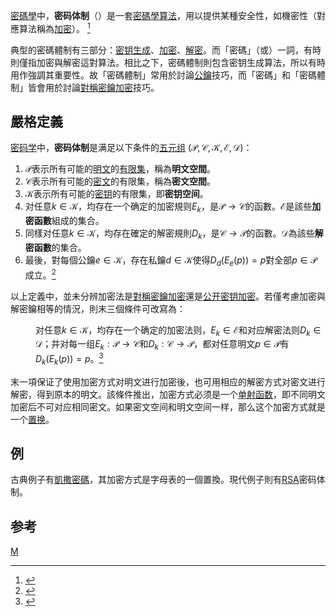 [[密碼學|密碼學]]中，'''密码体制'''（{{lang-en|'''Cryptosystem'''}}）是一套[[加密|密碼學算法]]，用以提供某種安全性，如機密性（對應算法稱為[[加密|加密]]）。 <ref>{{cite book|last1=Menezes|first1=A.|last2=Oorschot|first2=P. van|last3=Vanstone|first3=S.|title=Handbook of Applied Cryptography|year=1997|publisher=CRC Press|isbn=0-8493-8523-7|edition=5th |url=https://archive.org/details/handbookofapplie0000mene |language = en}}</ref>

典型的密碼體制有三部分：[[密钥生成|密钥生成]]、[[加密|加密]]、[[加密|解密]]。而「密碼」（{{lang|en|cipher}}或{{lang|en|cypher}}）一詞，有時則僅指加密與解密這對算法。相比之下，密碼體制則包含密钥生成算法，所以有時用作強調其重要性。故「密碼體制」常用於討論[[公开密钥加密|公鑰]]技巧，而「密碼」和「密碼體制」皆會用於討論[[對稱密鑰加密|對稱密鑰加密]]技巧。

== 嚴格定義 ==
[[密码学|密码学]]中，'''密码体制'''是满足以下条件的[[多元組|五元组]] <math>(\mathcal{P},\mathcal{C},\mathcal{K},\mathcal{E},\mathcal{D})</math>：
# <math> \mathcal{P}</math>表示所有可能的[[明文|明文]]的[[有限集|有限集]]，稱為'''明文空間'''。
# <math> \mathcal{C}</math>表示所有可能的[[密文|密文]]的有限集，稱為'''密文空間'''。
# <math> \mathcal{K}</math>表示所有可能的[[密钥|密钥]]的有限集，即'''密钥空间'''。
# 对任意<math>k \in \mathcal K</math>，均存在一个确定的加密規则<math>E_k</math>，是<math>\mathcal{P} \rightarrow \mathcal{C}</math>的函數。<math>\mathcal E</math>是該些'''加密函數'''組成的集合。
# 同樣对任意<math>k \in \mathcal K</math>，均存在確定的解密規則<math> D_k</math>，是<math>\mathcal{C} \rightarrow \mathcal{P}</math>的函數。<math>\mathcal D</math>為該些'''解密函數'''的集合。
# 最後，對每個公鑰<math>e \in \mathcal{K}</math>，存在私鑰<math>d \in \mathcal{K}</math>使得<math>D_d(E_e(p)) = p</math>對全部<math>p \in \mathcal{P}</math>成立。<ref>{{cite book|last1=Buchmann|first1=Johannes A.|title=Introduction to Cryptography|date=13 July 2004|publisher=Springer|isbn=0-387-20756-2|edition=2nd|language = en}}</ref>

以上定義中，並未分辨加密法是[[對稱密鑰加密|對稱密鑰加密]]還是[[公开密钥加密|公开密钥加密]]。若僅考慮加密與解密鑰相等的情況，則末三個條件可改寫為：
: 对任意<math>k \in \mathcal K</math>，均存在一个确定的加密法则，<math>E_k \in \mathcal E</math>和对应解密法则<math>D_k \in \mathcal D</math>；并对每一组<math>E_k: \mathcal P \to \mathcal C</math>和<math>D_k: \mathcal C \to \mathcal P</math>，都对任意明文<math>p \in \mathcal P</math>有<math>D_k(E_k (p))=p</math>。<ref>{{cite book|author1 = Douglas. R. Stinson |author2 =  冯登国（译）|title = 密码学原理与实践 Cryptography: Theory and Practice |edition = 第二版 |isbn = 7505384651|publisher = 电子工业出版社}}</ref>

末一項保证了使用加密方式对明文进行加密後，也可用相应的解密方式对密文进行解密，得到原本的明文。該條件推出，加密方式必须是一个[[單射|单射函数]]，即不同明文加密后不可对应相同密文。如果密文空间和明文空间一样，那么这个加密方式就是一个[[置换|置换]]。

== 例 ==

古典例子有[[凱撒密碼|凱撒密碼]]，其加密方式是字母表的一個置換。現代例子則有[[RSA加密演算法|RSA]]密码体制。

==参考==
<references />

{{密码学}}
[[Category:密码学|M]]